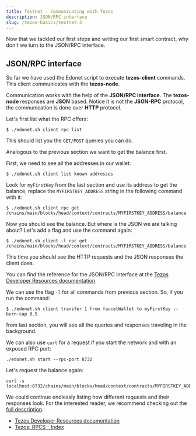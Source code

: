 ```yaml
---
title: Testnet - Communicating with Tezos
description: JSON/RPC interface
slug: /tezos-basics/testnet-3
---
```



Now that we tackled our first steps and writing our first smart contract, why don't we turn to the JSON/RPC interface.

## JSON/RPC interface

So far we have used the Edonet script to execute **tezos-client** commands. This client communicates with the **tezos-node**.

Communication works with the help of the **JSON/RPC interface**. The **tezos-node** responses are **JSON** based. Notice it is not the **JSON-RPC** protocol, the communication is done over **HTTP** protocol.

Let's first list what the RPC offers:

```
$ ./edonet.sh client rpc list
```

This should list you the `GET/POST` queries you can do. 

Analogous to the previous section we want to get the balance first.

First, we need to see all the addresses in our wallet:

```
$ ./edonet.sh client list known addresses
```

Look for `myFirstKey` from the last section and use its address to get the balance, replace the `MYFIRSTKEY_ADDRESS` string in the following command with it:

```
$ ./edonet.sh client rpc get /chains/main/blocks/head/context/contracts/MYFIRSTKEY_ADDRESS/balance
```

Now you should see the balance. But where is the JSON we are talking about? Let's add a flag and use the command again:

```
$ ./edonet.sh client -l rpc get /chains/main/blocks/head/context/contracts/MYFIRSTKEY_ADDRESS/balance
```

This time you should see the HTTP requests and the JSON responses the client does. 

<HighlightBox type="tip">

You can find the reference for the JSON/RPC interface at the [Tezos Developer Resources documentation](https://tezos.gitlab.io/mainnet/api/rpc.html).

</HighlightBox>

We can use the flag `-l` for all commands from previous section. So, if you run the command:

```
$ ./edonet.sh client transfer 1 from faucetWallet to myFirstKey --burn-cap 0.5
```

from last section, you will see all the queries and responses traveling in the background. 

We can also use `curl` for a request 
if you start the network and with an exposed RPC port:

```
./edonet.sh start --rpc-port 8732
```

Let's request the balance again:

```
curl -s localhost:8732/chains/main/blocks/head/context/contracts/MYFIRSTKEY_ADDRESS/balance
```

<HighlightBox type="tip">

We could continue endlessly listing how different requests and their responses look. For the interested reader, we recommend checking out the [full description](https://tezos.gitlab.io/007/rpc.html).

</HighlightBox>

<HighlightBox type="reading">

* [Tezos Developer Resources documentation](https://tezos.gitlab.io/008/rpc.html)
* [Tezos: RPCS - Index](https://tezos.gitlab.io/007/rpc.html)

</HighlightBox>
